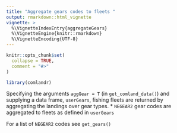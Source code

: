 ```yaml
---
title: "Aggregate gears codes to fleets "
output: rmarkdown::html_vignette
vignette: >
  %\VignetteIndexEntry{aggregateGears}
  %\VignetteEngine{knitr::rmarkdown}
  %\VignetteEncoding{UTF-8}
---
```


```r
knitr::opts_chunk$set(
  collapse = TRUE,
  comment = "#>"
)
```

```r
library(comlandr)
```

Specifying the arguments `aggGear = T` (in `get_comland_data()`) and supplying a data frame, `userGears`, fishing fleets are returned by aggregating the landings over gear types.
  * `NEGEAR2` gear codes are aggregated to fleets as defined in `userGears`
  
For a list of `NEGEAR2` codes see `get_gears()`
